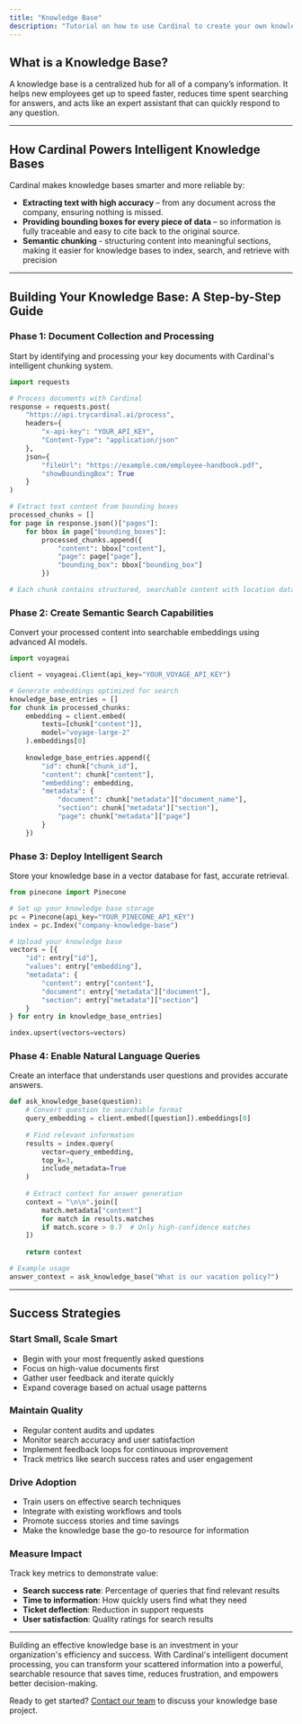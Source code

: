 ```yaml
---
title: "Knowledge Base"
description: "Tutorial on how to use Cardinal to create your own knowledge base"
---
```


## What is a Knowledge Base?

A knowledge base is a centralized hub for all of a company’s information. It helps new employees get up to speed faster, reduces time spent searching for answers, and acts like an expert assistant that can quickly respond to any question. 

---

## How Cardinal Powers Intelligent Knowledge Bases

Cardinal makes knowledge bases smarter and more reliable by:

- **Extracting text with high accuracy** – from any document across the company, ensuring nothing is missed.
- **Providing bounding boxes for every piece of data** – so information is fully traceable and easy to cite back to the original source.
- **Semantic chunking** - structuring content into meaningful sections, making it easier for knowledge bases to index, search, and retrieve with precision

---

## Building Your Knowledge Base: A Step-by-Step Guide

### Phase 1: Document Collection and Processing

Start by identifying and processing your key documents with Cardinal's intelligent chunking system.

```python
import requests

# Process documents with Cardinal
response = requests.post(
    "https://api.trycardinal.ai/process",
    headers={
        "x-api-key": "YOUR_API_KEY",
        "Content-Type": "application/json"
    },
    json={
        "fileUrl": "https://example.com/employee-handbook.pdf",
        "showBoundingBox": True
    }
)

# Extract text content from bounding boxes
processed_chunks = []
for page in response.json()["pages"]:
    for bbox in page["bounding_boxes"]:
        processed_chunks.append({
            "content": bbox["content"],
            "page": page["page"],
            "bounding_box": bbox["bounding_box"]
        })

# Each chunk contains structured, searchable content with location data
```

### Phase 2: Create Semantic Search Capabilities

Convert your processed content into searchable embeddings using advanced AI models.

```python
import voyageai

client = voyageai.Client(api_key="YOUR_VOYAGE_API_KEY")

# Generate embeddings optimized for search
knowledge_base_entries = []
for chunk in processed_chunks:
    embedding = client.embed(
        texts=[chunk["content"]],
        model="voyage-large-2"
    ).embeddings[0]
    
    knowledge_base_entries.append({
        "id": chunk["chunk_id"],
        "content": chunk["content"],
        "embedding": embedding,
        "metadata": {
            "document": chunk["metadata"]["document_name"],
            "section": chunk["metadata"]["section"],
            "page": chunk["metadata"]["page"]
        }
    })
```

### Phase 3: Deploy Intelligent Search

Store your knowledge base in a vector database for fast, accurate retrieval.

```python
from pinecone import Pinecone

# Set up your knowledge base storage
pc = Pinecone(api_key="YOUR_PINECONE_API_KEY")
index = pc.Index("company-knowledge-base")

# Upload your knowledge base
vectors = [{
    "id": entry["id"],
    "values": entry["embedding"],
    "metadata": {
        "content": entry["content"],
        "document": entry["metadata"]["document"],
        "section": entry["metadata"]["section"]
    }
} for entry in knowledge_base_entries]

index.upsert(vectors=vectors)
```

### Phase 4: Enable Natural Language Queries

Create an interface that understands user questions and provides accurate answers.

```python
def ask_knowledge_base(question):
    # Convert question to searchable format
    query_embedding = client.embed([question]).embeddings[0]
    
    # Find relevant information
    results = index.query(
        vector=query_embedding,
        top_k=3,
        include_metadata=True
    )
    
    # Extract context for answer generation
    context = "\n\n".join([
        match.metadata["content"] 
        for match in results.matches 
        if match.score > 0.7  # Only high-confidence matches
    ])
    
    return context

# Example usage
answer_context = ask_knowledge_base("What is our vacation policy?")
```

---

## Success Strategies

### Start Small, Scale Smart
- Begin with your most frequently asked questions
- Focus on high-value documents first
- Gather user feedback and iterate quickly
- Expand coverage based on actual usage patterns

### Maintain Quality
- Regular content audits and updates
- Monitor search accuracy and user satisfaction
- Implement feedback loops for continuous improvement
- Track metrics like search success rates and user engagement

### Drive Adoption
- Train users on effective search techniques
- Integrate with existing workflows and tools
- Promote success stories and time savings
- Make the knowledge base the go-to resource for information

### Measure Impact
Track key metrics to demonstrate value:
- **Search success rate**: Percentage of queries that find relevant results
- **Time to information**: How quickly users find what they need
- **Ticket deflection**: Reduction in support requests
- **User satisfaction**: Quality ratings for search results

---

Building an effective knowledge base is an investment in your organization's efficiency and success. With Cardinal's intelligent document processing, you can transform your scattered information into a powerful, searchable resource that saves time, reduces frustration, and empowers better decision-making.

Ready to get started? [Contact our team](https://trycardinal.ai/contact) to discuss your knowledge base project.